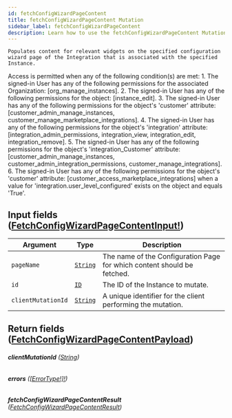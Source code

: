 ```yaml
---
id: fetchConfigWizardPageContent
title: fetchConfigWizardPageContent Mutation
sidebar_label: fetchConfigWizardPageContent
description: Learn how to use the fetchConfigWizardPageContent Mutation for 's API.
---
```


    Populates content for relevant widgets on the specified configuration
    wizard page of the Integration that is associated with the specified
    Instance.

Access is permitted when any of the following condition(s) are met: 1. The signed-in User has any of the following permissions for the associated Organization: [org_manage_instances]. 2. The signed-in User has any of the following permissions for the object: [instance_edit]. 3. The signed-in User has any of the following permissions for the object's 'customer' attribute: [customer_admin_manage_instances, customer_manage_marketplace_integrations]. 4. The signed-in User has any of the following permissions for the object's 'integration' attribute: [integration_admin_permissions, integration_view, integration_edit, integration_remove]. 5. The signed-in User has any of the following permissions for the object's 'integration_Customer' attribute: [customer_admin_manage_instances, customer_admin_integration_permissions, customer_manage_integrations]. 6. The signed-in User has any of the following permissions for the object's 'customer' attribute: [customer_access_marketplace_integrations] when a value for 'integration.user_level_configured' exists on the object and equals 'True'.

## Input fields ([FetchConfigWizardPageContentInput!](api/schema/input_object/FetchConfigWizardPageContentInput.mdx))

| Argument           | Type                                     | Description                                                             |
| ------------------ | ---------------------------------------- | ----------------------------------------------------------------------- |
| `pageName`         | [`String`](api/schema/scalar/String.mdx) | The name of the Configuration Page for which content should be fetched. |
| `id`               | [`ID`](api/schema/scalar/ID.mdx)         | The ID of the Instance to mutate.                                       |
| `clientMutationId` | [`String`](api/schema/scalar/String.mdx) | A unique identifier for the client performing the mutation.             |

## Return fields ([FetchConfigWizardPageContentPayload](api/schema/object/FetchConfigWizardPageContentPayload.mdx))

###### <b>clientMutationId</b> ([String](api/schema/scalar/String.mdx))

###### <b>errors</b> ([[ErrorType!]!](api/schema/object/ErrorType.mdx))

###### <b>fetchConfigWizardPageContentResult</b> ([FetchConfigWizardPageContentResult](api/schema/object/FetchConfigWizardPageContentResult.mdx))
